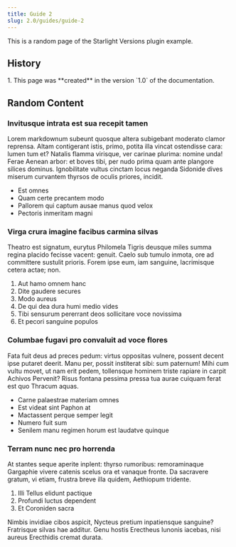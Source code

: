 ```yaml
---
title: Guide 2
slug: 2.0/guides/guide-2
---
```


This is a random page of the Starlight Versions plugin example.

## History


<Steps>
  1. This page was **created** in the version `1.0` of the documentation.
</Steps>

## Random Content

### Invitusque intrata est sua recepit tamen

Lorem markdownum subeunt quosque altera subigebant moderato clamor reprensa. Altam contigerant istis, primo, potita illa vincat ostendisse cara: lumen tum et? Natalis flamma virisque, ver carinae plurima: nomine unda! Ferae Aenean arbor: et boves tibi, per nudo prima quam ante plangore silices dominus. Ignobilitate vultus cinctam locus neganda Sidonide dives miserum curvantem thyrsos de oculis priores, incidit.

- Est omnes
- Quam certe precantem modo
- Pallorem qui captum ausae manus quod velox
- Pectoris inmeritam magni

### Virga crura imagine facibus carmina silvas

Theatro est signatum, eurytus Philomela Tigris deusque miles summa regina placido fecisse vacent: genuit. Caelo sub tumulo inmota, ore ad committere sustulit prioris. Forem ipse eum, iam sanguine, lacrimisque cetera actae; non.

1. Aut hamo omnem hanc
2. Dite gaudere secures
3. Modo aureus
4. De qui dea dura humi medio vides
5. Tibi sensurum pererrant deos sollicitare voce novissima
6. Et pecori sanguine populos

### Columbae fugavi pro convaluit ad voce flores

Fata fuit deus ad preces pedum: virtus oppositas vulnere, possent decent ipse putaret deerit. Manu per, possit institerat sibi: sum paternum! Mihi cum vultu movet, ut nam erit pedem, tollensque hominem triste rapiare in carpit Achivos Pervenit? Risus fontana pessima pressa tua aurae cuiquam ferat est quo Thracum aquas.

- Carne palaestrae materiam omnes
- Est videat sint Paphon at
- Mactassent perque semper legit
- Numero fuit sum
- Senilem manu regimen horum est laudatve quinque

### Terram nunc nec pro horrenda

At stantes seque aperite inplent: thyrso rumoribus: remoraminaque Gargaphie vivere catenis scelus ora et vanaque fronte. Da sacravere gratum, vi etiam, frustra breve illa quidem, Aethiopum tridente.

1. Illi Tellus elidunt pactique
2. Profundi luctus dependent
3. Et Coroniden sacra

Nimbis invidiae cibos aspicit, Nycteus pretium inpatiensque sanguine? Fratrisque silvas hae additur. Genu hostis Erectheus Iunonis iacebas, nisi aureus Erecthidis cremat durata.
